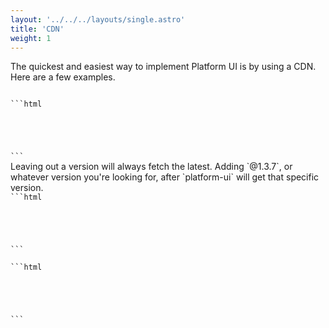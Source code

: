 ```yaml
---
layout: '../../../layouts/single.astro'
title: 'CDN'
weight: 1
---
```


The quickest and easiest way to implement Platform UI is by using a CDN. Here are a few examples.

<Anchor name="UNPKG"/>

<Code>
```html
<!-- In the <head> of your site. -->
<link rel="preconnect" href="https://unpkg.com" crossorigin>
<link rel="stylesheet" href="https://unpkg.com/@ritterim/platform-ui/dist/platform-ui.min.css" crossorigin>
<!-- Directly before the closing </body> tag of your site. -->
<script src="https://unpkg.com/@ritterim/platform-ui/dist/js/platform-ui.min.js" crossorigin defer></script>
```
</Code>

<Callout header="Pro Tip">
Leaving out a version will always fetch the latest. Adding `@1.3.7`, or whatever version you're looking for, after `platform-ui` will get that specific version. 
</Callout >

<Anchor name="JSDELIVR" />

<Code>
```html
<!-- In the <head> of your site. -->
<link rel="dns-prefetch" href="https://cdn.jsdelivr.net" crossorigin>
<link rel="stylesheet" href="https://cdn.jsdelivr.net/npm/@ritterim/platform-ui/dist/platform-ui.min.css" crossorigin>
<!-- Directly before the closing </body> tag of your site. -->
<script src="cdn.jsdelivr.net/npm/@ritterim/platform-ui/dist/js/platform-ui.min.js" crossorigin defer></script>
```
</Code>

<Anchor name="Skypack" />

<Code>
```html
<!-- In the <head> of your site. -->
<link rel="dns-prefetch" href="https://cdn.skypack.dev" crossorigin>
<link rel="stylesheet" href="https://cdn.skypack.dev/@ritterim/platform-ui/dist/platform-ui.min.css" crossorigin>
<!-- Directly before the closing </body> tag of your site. -->
<script src="https://https:/cdn.skypack.dev/@ritterim/platform-ui/dist/js/platform-ui.min.js" crossorigin defer></script>
```
</Code>
